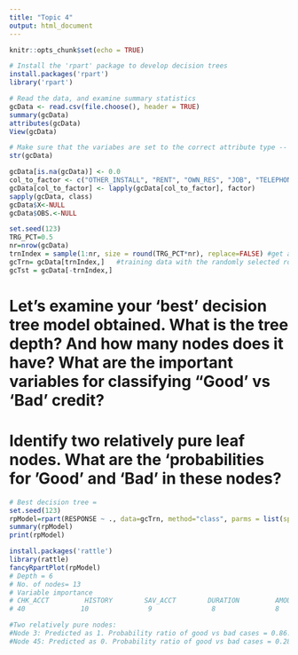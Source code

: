 ---
title: "Topic 4"
output: html_document
---

```{r setup, include=FALSE}
knitr::opts_chunk$set(echo = TRUE)
```

```{r}
# Install the 'rpart' package to develop decision trees
install.packages('rpart')
library('rpart')
```

```{r}
# Read the data, and examine summary statistics 
gcData <- read.csv(file.choose(), header = TRUE)
summary(gcData)
attributes(gcData)
View(gcData)
```

```{r}
# Make sure that the variabes are set to the correct attribute type -- factor, integer, numeric
str(gcData)
```

```{r}
gcData[is.na(gcData)] <- 0.0
col_to_factor <- c("OTHER_INSTALL", "RENT", "OWN_RES", "JOB", "TELEPHONE", "FOREIGN", "RESPONSE", "SAV_ACCT", "EMPLOYMENT", "MALE_DIV", "MALE_SINGLE", "MALE_MAR_or_WID", "CO.APPLICANT", "GUARANTOR", "PRESENT_RESIDENT", "REAL_ESTATE", "PROP_UNKN_NONE", "CHK_ACCT", "HISTORY", "NEW_CAR", "USED_CAR", "FURNITURE", "RADIO.TV", "EDUCATION", "RETRAINING")
gcData[col_to_factor] <- lapply(gcData[col_to_factor], factor)
sapply(gcData, class)
gcData$X<-NULL
gcData$OBS.<-NULL
```

```{r}
set.seed(123)
TRG_PCT=0.5
nr=nrow(gcData)
trnIndex = sample(1:nr, size = round(TRG_PCT*nr), replace=FALSE) #get a random 50% sample of row-indices
gcTrn= gcData[trnIndex,]   #training data with the randomly selected row-indices
gcTst = gcData[-trnIndex,]
```
# Let's examine your 'best' decision tree model obtained. What is the tree depth? And how many nodes does it have? What are the important variables for classifying "Good' vs 'Bad' credit?
# Identify two relatively pure leaf nodes. What are the 'probabilities for 'Good' and 'Bad' in these nodes?
```{r}
# Best decision tree =
set.seed(123)
rpModel=rpart(RESPONSE ~ ., data=gcTrn, method="class", parms = list(split ='information'), control = rpart.control(minsplit = 10, cp=0.02908277))
summary(rpModel)
print(rpModel)

install.packages('rattle')
library(rattle)
fancyRpartPlot(rpModel)
# Depth = 6
# No. of nodes= 13
# Variable importance
# CHK_ACCT         HISTORY        SAV_ACCT        DURATION         AMOUNT           
# 40              10               9               8               8

#Two relatively pure nodes:
#Node 3: Predicted as 1. Probability ratio of good vs bad cases = 0.86:0.14
#Node 45: Predicted as 0. Probability ratio of good vs bad cases = 0.28:0.72

```
